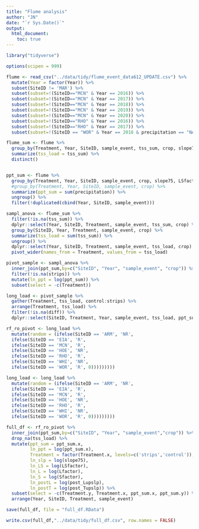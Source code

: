 ```yaml
---
title: "Flume analysis"
author: "JN"
date: "`r Sys.Date()`"
output: 
  html_document: 
    toc: true
---
```


```r

library("tidyverse")

options(scipen = 999)

flume <- read_csv("../data/tidy/flume_event_data612_UPDATE.csv") %>%
  mutate(Year = factor(Year)) %>%
  subset(SiteID != 'MAR') %>%
  subset(subset=!(SiteID=="MCN" & Year == 2016)) %>%
  subset(subset=!(SiteID=="MCN" & Year == 2017)) %>%
  subset(subset=!(SiteID=="MCN" & Year == 2018)) %>%
  subset(subset=!(SiteID=="MCN" & Year == 2019)) %>%
  subset(subset=!(SiteID=="MCN" & Year == 2020)) %>%
  subset(subset=!(SiteID=="RHO" & Year == 2016)) %>%
  subset(subset=!(SiteID=="RHO" & Year == 2017)) %>%
  subset(subset=!(SiteID == "WOR" & Year == 2018 & precipitation == "NA"))

```

```r
flume_sum <- flume %>%
  group_by(Treatment, Year, SiteID, sample_event, tss_sum, crop, slope75, LSfactor, Lfactor, Sfactor, C_factor, K_factor, post_Lupslp, post_Tupslp, pre_Lupslp) %>%
  summarize(tss_load = tss_sum) %>%
  distinct() 


ppt_sum <- flume %>%
  group_by(Treatment, Year, SiteID, sample_event, crop, slope75, LSfactor, Lfactor, Sfactor, C_factor, K_factor, post_Lupslp, post_Tupslp, pre_Lupslp) %>%
  #group_by(Treatment, Year, SiteID, sample_event, crop) %>%
  summarize(ppt_sum = sum(precipitation)) %>%
  ungroup() %>%
  filter(!duplicated(cbind(Year, SiteID, sample_event)))

```


```r
sampl_anova <- flume_sum %>%
  filter(!is.na(tss_sum)) %>%
  dplyr::select(Year, SiteID, Treatment, sample_event, tss_sum, crop) %>%
  group_by(SiteID, Year, Treatment, sample_event, crop) %>%
  summarize(tss_load = sum(tss_sum)) %>% 
  ungroup() %>%
  dplyr::select(Year, SiteID, Treatment, sample_event, tss_load, crop) %>%
  pivot_wider(names_from = Treatment, values_from = tss_load)

pivot_sample <- sampl_anova %>%
  inner_join(ppt_sum,by=c("SiteID", "Year", "sample_event", "crop")) %>%
  filter(!is.na(strips)) %>%
  mutate(ln_ppt = log(ppt_sum)) %>%
  subset(select = -c(Treatment))

long_load <- pivot_sample %>%
  gather(Treatment, tss_load, control:strips) %>%
  arrange(Treatment, tss_load) %>%
  filter(!is.na(diff)) %>%
  dplyr::select(SiteID, Treatment, Year, sample_event, tss_load, ppt_sum, crop)

```


```r
rf_ro_pivot <- long_load %>%
  mutate(random = (ifelse(SiteID == 'ARM', 'NR',
  ifelse(SiteID == 'EIA', 'R',
  ifelse(SiteID == 'MCN', 'R', 
  ifelse(SiteID == 'HOE', 'NR',
  ifelse(SiteID == 'RHO', 'R',
  ifelse(SiteID == 'WHI', 'NR',
  ifelse(SiteID == 'WOR', 'R', 0)))))))))

long_load <- long_load %>%
  mutate(random = (ifelse(SiteID == 'ARM', 'NR',
  ifelse(SiteID == 'EIA', 'R',
  ifelse(SiteID == 'MCN', 'R', 
  ifelse(SiteID == 'HOE', 'NR',
  ifelse(SiteID == 'RHO', 'R',
  ifelse(SiteID == 'WHI', 'NR',
  ifelse(SiteID == 'WOR', 'R', 0)))))))))
```

```r
full_df <- rf_ro_pivot %>%
  inner_join(ppt_sum,by=c("SiteID", "Year", "sample_event","crop")) %>%
  drop_na(tss_load) %>%
  mutate(ppt_sum = ppt_sum.x,
         ln_ppt = log(ppt_sum.x),
         Treatment = factor(Treatment.x, levels=c('strips','control')),
         ln_slp = log(slope75),
         ln_LS = log(LSfactor),
         ln_L = log(Lfactor),
         ln_S = log(Sfactor),
         ln_postL = log(post_Lupslp),
         ln_postT = log(post_Tupslp)) %>%
  subset(select = -c(Treatment.y, Treatment.x, ppt_sum.x, ppt_sum.y)) %>%
  arrange(Year, SiteID, Treatment, sample_event)

save(full_df, file = "full_df.RData")

write.csv(full_df,"../data/tidy/full_df.csv", row.names = FALSE)

```